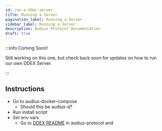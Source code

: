 ```yaml
---
id: run-a-ddex-server
title: Running a Server
pagination_label: Running a Server
sidebar_label: Running a Server
description: Audius Protocol Documentation
draft: true
---
```



:::info Coming Soon!

Still working on this one, but check back soon for updates on how to run our own DDEX Server.

:::

## Instructions

- Go to audius-docker-compose
  - Should this be audius-d?
- Run install script
- Set env vars
  - Go to [DDEX README](https://github.com/AudiusProject/ddex) in audius-protocol and
